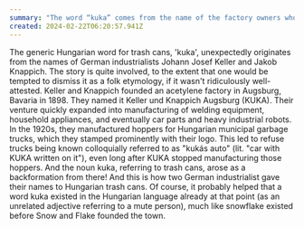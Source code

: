 ```yaml
---
summary: "The word “kuka” comes from the name of the factory owners who produced the hoppers for the dustbin lorries"
created: 2024-02-22T06:20:57.941Z
---
```


The generic Hungarian word for trash cans, 'kuka', unexpectedly originates from the names of German industrialists Johann Josef Keller and Jakob Knappich. The story is quite involved, to the extent that one would be tempted to dismiss it as a folk etymology, if it wasn't ridiculously well-attested. Keller and Knappich founded an acetylene factory in Augsburg, Bavaria in 1898. They named it Keller und Knappich Augsburg (KUKA). Their venture quickly expanded into manufacturing of welding equipment, household appliances, and eventually car parts and heavy industrial robots. In the 1920s, they manufactured hoppers for Hungarian municipal garbage trucks, which they stamped prominently with their logo. This led to refuse trucks being known colloquially referred to as "kukás auto" (lit. "car with KUKA written on it"), even long after KUKA stopped manufacturing those hoppers. And the noun kuka, referring to trash cans, arose as a backformation from there! And this is how two German industrialist gave their names to Hungarian trash cans. Of course, it probably helped that a word kuka existed in the Hungarian language already at that point (as an unrelated adjective referring to a mute person), much like snowflake existed before Snow and Flake founded the town.

